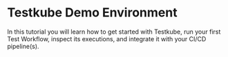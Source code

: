 
# Testkube Demo Environment

In this tutorial you will learn how to get started with Testkube, run your first Test Workflow, inspect its executions, and
integrate it with your CI/CD pipeline(s).
